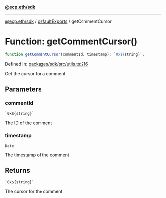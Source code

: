 [**@ecp.eth/sdk**](../../index.mdx)

***

[@ecp.eth/sdk](/sdk-reference/index.mdx) / [defaultExports](/sdk-reference/defaultExports/index.mdx) / getCommentCursor

# Function: getCommentCursor()

```ts
function getCommentCursor(commentId, timestamp): `0x${string}`;
```

Defined in: [packages/sdk/src/utils.ts:216](https://github.com/ecp-eth/comments-monorepo/blob/main/packages/sdk/src/utils.ts#L216)

Get the cursor for a comment

## Parameters

### commentId

`` `0x${string}` ``

The ID of the comment

### timestamp

`Date`

The timestamp of the comment

## Returns

`` `0x${string}` ``

The cursor for the comment
